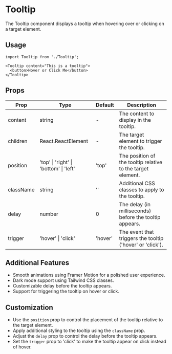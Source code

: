 # Tooltip

The Tooltip component displays a tooltip when hovering over or clicking on a target element.

## Usage

```tsx
import Tooltip from './Tooltip';

<Tooltip content="This is a tooltip">
  <button>Hover or Click Me</button>
</Tooltip>
```

## Props

| Prop      | Type                       | Default | Description                                                    |
| --------- | -------------------------- | ------- | -------------------------------------------------------------- |
| content   | string                     | -       | The content to display in the tooltip.                         |
| children  | React.ReactElement         | -       | The target element to trigger the tooltip.                     |
| position  | 'top' \| 'right' \| 'bottom' \| 'left' | 'top'   | The position of the tooltip relative to the target element.    |
| className | string                     | ''      | Additional CSS classes to apply to the tooltip.                |
| delay     | number                     | 0       | The delay (in milliseconds) before the tooltip appears.        |
| trigger   | 'hover' \| 'click'         | 'hover' | The event that triggers the tooltip ('hover' or 'click').      |

## Additional Features

- Smooth animations using Framer Motion for a polished user experience.
- Dark mode support using Tailwind CSS classes.
- Customizable delay before the tooltip appears.
- Support for triggering the tooltip on hover or click.

## Customization

- Use the `position` prop to control the placement of the tooltip relative to the target element.
- Apply additional styling to the tooltip using the `className` prop.
- Adjust the `delay` prop to control the delay before the tooltip appears.
- Set the `trigger` prop to 'click' to make the tooltip appear on click instead of hover.